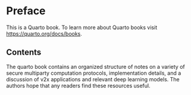 # Preface {.unnumbered}

This is a Quarto book. To learn more about Quarto books 
visit <https://quarto.org/docs/books>.

## Contents {.unnumbered}

The quarto book contains an organized structure of notes
on a variety of secure multiparty computation protocols, implementation 
details, and a discussion of v2x applications and relevant deep 
learning models. The authors hope that any readers find these resources
useful. 

